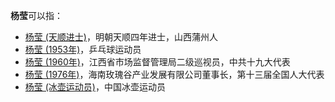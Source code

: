 '''杨莹'''可以指：
* [[杨莹_(天顺进士)|杨莹 (天顺进士)]]，明朝天顺四年进士，山西蒲州人
* [[杨莹_(1953年)|杨莹 (1953年)]]，乒乓球运动员
* [[杨莹_(1960年)|杨莹 (1960年)]]，江西省市场监督管理局二级巡视员，中共十九大代表
* [[杨莹_(1976年)|杨莹 (1976年)]]，海南玫瑰谷产业发展有限公司董事长，第十三届全国人大代表
* [[杨莹_(冰壶运动员)|杨莹 (冰壶运动员)]]，中国冰壶运动员

{{disambig|cat=二字杨姓人名消歧义|ying}}
